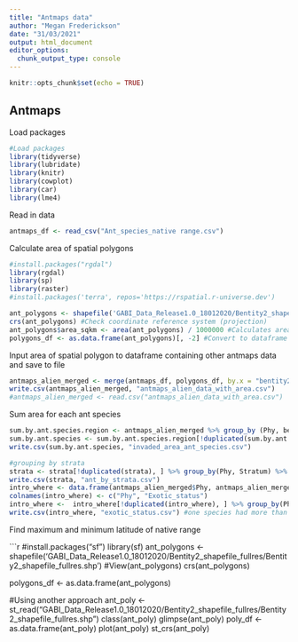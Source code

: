 ```yaml
---
title: "Antmaps data"
author: "Megan Frederickson"
date: "31/03/2021"
output: html_document
editor_options: 
  chunk_output_type: console
---
```


```r
knitr::opts_chunk$set(echo = TRUE)
```

## Antmaps

Load packages

```r
#Load packages
library(tidyverse) 
library(lubridate)
library(knitr)
library(cowplot)
library(car)
library(lme4)
```

Read in data

```r
antmaps_df <- read_csv("Ant_species_native range.csv")

```

Calculate area of spatial polygons

```r
#install.packages("rgdal")
library(rgdal)
library(sp)
library(raster)
#install.packages('terra', repos='https://rspatial.r-universe.dev')

ant_polygons <- shapefile('GABI_Data_Release1.0_18012020/Bentity2_shapefile_fullres/Bentity2_shapefile_fullres.shp') #Read in spatial polygons
crs(ant_polygons) #Check coordinate reference system (projection)
ant_polygons$area_sqkm <- area(ant_polygons) / 1000000 #Calculates area of each polygon in square kilometers
polygons_df <- as.data.frame(ant_polygons)[, -2] #Convert to dataframe
```

Input area of spatial polygon to dataframe containing other antmaps data and save to file

```r
antmaps_alien_merged <- merge(antmaps_df, polygons_df, by.x = "bentity2_name", by.y = "BENTITY2_N")
write.csv(antmaps_alien_merged, "antmaps_alien_data_with_area.csv")
#antmaps_alien_merged <- read.csv("antmaps_alien_data_with_area.csv")
```

Sum area for each ant species

```r
sum.by.ant.species.region <- antmaps_alien_merged %>% group_by (Phy, bentity2_name) %>% summarize(area_sqkm = area_sqkm)
sum.by.ant.species <- sum.by.ant.species.region[!duplicated(sum.by.ant.species.region), ] %>% group_by(Phy) %>% summarize(total.area=sum(area_sqkm, na.rm=TRUE))
write.csv(sum.by.ant.species, "invaded_area_ant_species.csv")

#grouping by strata
strata <- strata[!duplicated(strata), ] %>% group_by(Phy, Stratum) %>% summarize(Stratum = Stratum)
write.csv(strata, "ant_by_strata.csv")
intro_where <- data.frame(antmaps_alien_merged$Phy, antmaps_alien_merged$Exotic_status)
colnames(intro_where) <- c("Phy", "Exotic_status")
intro_where <-  intro_where[!duplicated(intro_where), ] %>% group_by(Phy, Exotic_status) %>% summarize(Exotic_status = Exotic_status)
write.csv(intro_where, "exotic_status.csv") #one species had more than one value for exotic status
```

Find maximum and minimum latitude of native range

```r

#install.packages("sf")
library(sf)
ant_polygons <- shapefile('GABI_Data_Release1.0_18012020/Bentity2_shapefile_fullres/Bentity2_shapefile_fullres.shp')
#View(ant_polygons)
crs(ant_polygons)

polygons_df <- as.data.frame(ant_polygons)

#Using another approach
ant_poly <- st_read("GABI_Data_Release1.0_18012020/Bentity2_shapefile_fullres/Bentity2_shapefile_fullres.shp")
class(ant_poly)
glimpse(ant_poly)
poly_df <- as.data.frame(ant_poly)
plot(ant_poly)
st_crs(ant_poly)






